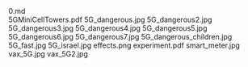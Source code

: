     
<div className="w-full md:max-w-[80rem] float-right italic">
	<MD_0_md />
	0.md
</div>
<EmbedFile src={PDF_5GMiniCellTowers_pdf} className="w-full md:w-[24rem] md:h-[36rem] float-right sm:m-1 sm:ml-4">
	5GMiniCellTowers.pdf
</EmbedFile>
<PopImage className="sm:float-left m-auto sm:m-1 sm:mr-4" src={JPG_5G_dangerous_jpg} width={384} alt="5G_dangerous.jpg">
	5G_dangerous.jpg
</PopImage>
<PopImage className="sm:float-right m-auto sm:m-1 sm:ml-4" src={JPG_5G_dangerous2_jpg} width={384} alt="5G_dangerous2.jpg">
	5G_dangerous2.jpg
</PopImage>
<PopImage className="sm:float-left m-auto sm:m-1 sm:mr-4" src={JPG_5G_dangerous3_jpg} width={384} alt="5G_dangerous3.jpg">
	5G_dangerous3.jpg
</PopImage>
<PopImage className="sm:float-right m-auto sm:m-1 sm:ml-4" src={JPG_5G_dangerous4_jpg} width={384} alt="5G_dangerous4.jpg">
	5G_dangerous4.jpg
</PopImage>
<PopImage className="sm:float-left m-auto sm:m-1 sm:mr-4" src={JPG_5G_dangerous5_jpg} width={384} alt="5G_dangerous5.jpg">
	5G_dangerous5.jpg
</PopImage>
<PopImage className="sm:float-right m-auto sm:m-1 sm:ml-4" src={JPG_5G_dangerous6_jpg} width={384} alt="5G_dangerous6.jpg">
	5G_dangerous6.jpg
</PopImage>
<PopImage className="sm:float-left m-auto sm:m-1 sm:mr-4" src={JPG_5G_dangerous7_jpg} width={384} alt="5G_dangerous7.jpg">
	5G_dangerous7.jpg
</PopImage>
<PopImage className="sm:float-right m-auto sm:m-1 sm:ml-4" src={JPG_5G_dangerous_children_jpg} width={384} alt="5G_dangerous_children.jpg">
	5G_dangerous_children.jpg
</PopImage>
<PopImage className="sm:float-left m-auto sm:m-1 sm:mr-4" src={JPG_5G_fast_jpg} width={384} alt="5G_fast.jpg">
	5G_fast.jpg
</PopImage>
<PopImage className="sm:float-right m-auto sm:m-1 sm:ml-4" src={JPG_5G_israel_jpg} width={384} alt="5G_israel.jpg">
	5G_israel.jpg
</PopImage>
<PopImage className="sm:float-left m-auto sm:m-1 sm:mr-4" src={PNG_effects_png} width={384} alt="effects.png">
	effects.png
</PopImage>
<EmbedFile src={PDF_experiment_pdf} className="w-full md:w-[24rem] md:h-[36rem] float-right sm:m-1 sm:ml-4">
	experiment.pdf
</EmbedFile>
<PopImage className="sm:float-left m-auto sm:m-1 sm:mr-4" src={JPG_smart_meter_jpg} width={384} alt="smart_meter.jpg">
	smart_meter.jpg
</PopImage>
<PopImage className="sm:float-right m-auto sm:m-1 sm:ml-4" src={JPG_vax_5G_jpg} width={384} alt="vax_5G.jpg">
	vax_5G.jpg
</PopImage>
<PopImage className="sm:float-left m-auto sm:m-1 sm:mr-4" src={JPG_vax_5G2_jpg} width={384} alt="vax_5G2.jpg">
	vax_5G2.jpg
</PopImage>
